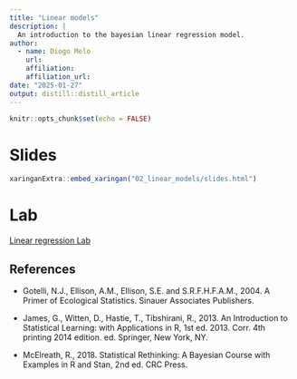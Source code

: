 ```yaml
---
title: "Linear models"
description: |
  An introduction to the bayesian linear regression model.
author:
  - name: Diogo Melo 
    url: 
    affiliation:
    affiliation_url:
date: "2025-01-27"
output: distill::distill_article
---
```


```r
knitr::opts_chunk$set(echo = FALSE)
```

# Slides

```r
xaringanExtra::embed_xaringan("02_linear_models/slides.html")
```

# Lab

[Linear regression Lab](labs/LinearModels/lab.html)



## References

+ Gotelli, N.J., Ellison, A.M., Ellison, S.E. and S.R.F.H.F.A.M., 2004. A Primer of Ecological Statistics. Sinauer Associates Publishers.

+ James, G., Witten, D., Hastie, T., Tibshirani, R., 2013. An Introduction to Statistical Learning: with Applications in R, 1st ed. 2013. Corr. 4th printing 2014 edition. ed. Springer, New York, NY.

+ McElreath, R., 2018. Statistical Rethinking: A Bayesian Course with Examples in R and Stan, 2nd ed. CRC Press.





